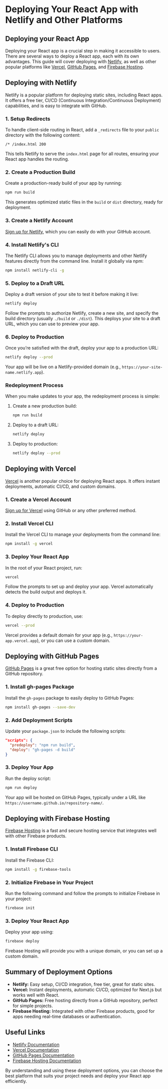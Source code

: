 # Deploying Your React App with Netlify and Other Platforms

## Deploying your React App

Deploying your React app is a crucial step in making it accessible to users. There are several ways to deploy a React app, each with its own advantages. This guide will cover deploying with [Netlify](https://www.netlify.com/), as well as other popular platforms like [Vercel](https://vercel.com/), [GitHub Pages](https://pages.github.com/), and [Firebase Hosting](https://firebase.google.com/products/hosting).

## Deploying with Netlify

Netlify is a popular platform for deploying static sites, including React apps. It offers a free tier, CI/CD (Continuous Integration/Continuous Deployment) capabilities, and is easy to integrate with GitHub.

### 1. Setup Redirects

To handle client-side routing in React, add a `_redirects` file to your `public` directory with the following content:

```plaintext
/* /index.html 200
```

This tells Netlify to serve the `index.html` page for all routes, ensuring your React app handles the routing.

### 2. Create a Production Build

Create a production-ready build of your app by running:

```bash
npm run build
```

This generates optimized static files in the `build` or `dist` directory, ready for deployment.

### 3. Create a Netlify Account

[Sign up for Netlify](https://app.netlify.com/signup), which you can easily do with your GitHub account.

### 4. Install Netlify's CLI

The Netlify CLI allows you to manage deployments and other Netlify features directly from the command line. Install it globally via npm:

```bash
npm install netlify-cli -g
```

### 5. Deploy to a Draft URL

Deploy a draft version of your site to test it before making it live:

```bash
netlify deploy
```

Follow the prompts to authorize Netlify, create a new site, and specify the build directory (usually `./build` or `./dist`). This deploys your site to a draft URL, which you can use to preview your app.

### 6. Deploy to Production

Once you’re satisfied with the draft, deploy your app to a production URL:

```bash
netlify deploy --prod
```

Your app will be live on a Netlify-provided domain (e.g., `https://your-site-name.netlify.app`).

### Redeployment Process

When you make updates to your app, the redeployment process is simple:

1. Create a new production build:

   ```bash
   npm run build
   ```

2. Deploy to a draft URL:

   ```bash
   netlify deploy
   ```

3. Deploy to production:

   ```bash
   netlify deploy --prod
   ```

## Deploying with Vercel

[Vercel](https://vercel.com/) is another popular choice for deploying React apps. It offers instant deployments, automatic CI/CD, and custom domains.

### 1. Create a Vercel Account

[Sign up for Vercel](https://vercel.com/signup) using GitHub or any other preferred method.

### 2. Install Vercel CLI

Install the Vercel CLI to manage your deployments from the command line:

```bash
npm install -g vercel
```

### 3. Deploy Your React App

In the root of your React project, run:

```bash
vercel
```

Follow the prompts to set up and deploy your app. Vercel automatically detects the build output and deploys it.

### 4. Deploy to Production

To deploy directly to production, use:

```bash
vercel --prod
```

Vercel provides a default domain for your app (e.g., `https://your-app.vercel.app`), or you can use a custom domain.

## Deploying with GitHub Pages

[GitHub Pages](https://pages.github.com/) is a great free option for hosting static sites directly from a GitHub repository.

### 1. Install gh-pages Package

Install the `gh-pages` package to easily deploy to GitHub Pages:

```bash
npm install gh-pages --save-dev
```

### 2. Add Deployment Scripts

Update your `package.json` to include the following scripts:

```json
"scripts": {
  "predeploy": "npm run build",
  "deploy": "gh-pages -d build"
}
```

### 3. Deploy Your App

Run the deploy script:

```bash
npm run deploy
```

Your app will be hosted on GitHub Pages, typically under a URL like `https://username.github.io/repository-name/`.

## Deploying with Firebase Hosting

[Firebase Hosting](https://firebase.google.com/products/hosting) is a fast and secure hosting service that integrates well with other Firebase products.

### 1. Install Firebase CLI

Install the Firebase CLI:

```bash
npm install -g firebase-tools
```

### 2. Initialize Firebase in Your Project

Run the following command and follow the prompts to initialize Firebase in your project:

```bash
firebase init
```

### 3. Deploy Your React App

Deploy your app using:

```bash
firebase deploy
```

Firebase Hosting will provide you with a unique domain, or you can set up a custom domain.

## Summary of Deployment Options

- **Netlify:** Easy setup, CI/CD integration, free tier, great for static sites.
- **Vercel:** Instant deployments, automatic CI/CD, optimized for Next.js but works well with React.
- **GitHub Pages:** Free hosting directly from a GitHub repository, perfect for simple projects.
- **Firebase Hosting:** Integrated with other Firebase products, good for apps needing real-time databases or authentication.

## Useful Links

- [Netlify Documentation](https://docs.netlify.com/)
- [Vercel Documentation](https://vercel.com/docs)
- [GitHub Pages Documentation](https://docs.github.com/en/pages)
- [Firebase Hosting Documentation](https://firebase.google.com/docs/hosting)

By understanding and using these deployment options, you can choose the best platform that suits your project needs and deploy your React app efficiently.
